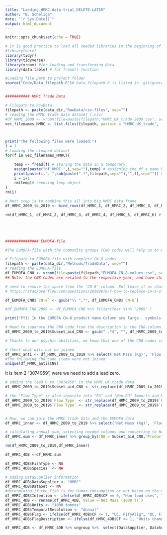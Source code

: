 ```yaml
---
title: "Laoding_HMRC-data-trial_DELETE-LATER"
author: "B. Scheliga"
date: "`r Sys.Date()`"
output: html_document
---
```


```r
knitr::opts_chunk$set(echo = TRUE)
```


```r
# It is good practice to load all needed libraries in the beginning of the scripted
#library(here)
library(tidyr)
library(tidyverse)
library(vroom) #for loading and transforming data
library(data.table) # for fread()-function

```

```r
#Loading file path to project folder
source("Code/Data_filepath.R")# Data_filepath.R is listed in .gitignore-file. So, you will need to create that file yourself and provide your respected filepath using "data_dir <- [enter your here]"



```

```r
########### HMRC Trade Data

# Filepath to RawData 
filepath <- paste(data_dir,"RawData/csv-files", sep="") 
# reading the HRMC trade data dataset (.csv)
#df_HRMC_2009 <- vroom(file=paste(filepath,"HMRC_UK_trade-2009.csv", sep="/"))
vec_filenames_HMRC <- list.files(filepath, pattern = "HMRC_UK_trade", full.names = TRUE)



print("The following files were loaded:")
i = 1
# Loading the cleaned dataset
for(f in vec_filenames_HMRC){

    temp <- fread(f) # storing the data in a temporary 
    assign(paste("df_HMRC_",i,sep=""),temp) # assigning the df a name based on input dataset
    print(paste(i,". ",sub(paste(".*",filepath,sep=""),"",f),sep="")) # print out which dataset files had been used
    i = i+1
    rm(temp)# removing temp object
}
rm(i)

# Next step is to combine this all into big HMRC data.frame
df_HRMC_2009_to_2019 <- bind_rows(df_HMRC_1, df_HMRC_2, df_HMRC_3, df_HMRC_4, df_HMRC_5, df_HMRC_6)

rm(df_HMRC_1, df_HMRC_2, df_HMRC_3, df_HMRC_4, df_HMRC_5, df_HMRC_6) # removing the unneeded df






```

```r
############### EUMOFA-file

#The EUMOFA-file with the commodity groups (CN8 code) will help us to easily identify fish for in "Non-Food use" and "Human consumption" in the HMRC-Trade data dataset.

# Filepath to EUMOFA-file with complete CN-8 codes
filepath <- paste(data_dir,"Methods/TradeData", sep="")
# reading the EUMOFA-file
df_EUMOFA_CN8 <- vroom(file=paste(filepath,"EUMOFA_CN-8-values.csv", sep="/"))
## Note: the CN8 codes are related to the respective year, and have change over time.

```


```r

# need to remove the space from the 'CN-8'-column. But leave it as character, so we don't loose the "0" at the beginning of the CN8 code
# https://stackoverflow.com/questions/20309876/r-how-to-replace-in-a-string

df_EUMOFA_CN8$`CN-8` <- gsub("\\ ","", df_EUMOFA_CN8$`CN-8`)

#df_EUMOFA_CN8_2009 <- df_EUMOFA_CN8 %>% filter(Year %in% "2009" )

print("FYI: In the EUMOFA CN-8 product name-Column are large - symbols, which R does not recognize replaces them with ? in a square")

```

```r

# Need to separate the CN8 code from the description in the CN8-column of the HMRC data
df_HRMC_2009_to_2019$Subset_aid_CN8 <- gsub(" .*$", "", df_HRMC_2009_to_2019$CN8) # subset string before white space

# Thanks to our psychic abilities, we know that one of the CN8-codes in the HRMC Uk trade is missing its lead 0. And we need to deal with that.  

# Check what will not be joined
df_HMRC_anti <- df_HRMC_2009_to_2019 %>% select('Net Mass (Kg)', 'Flow Type', 'Year','Month', 'Subset_aid_CN8', 'CN8') %>%  anti_join(.,df_EUMOFA_CN8, by = c('Subset_aid_CN8' = 'CN-8'))
#The following CN8 code items were not joined
unique(df_HMRC_anti$CN8)


```
It is item 2 "3074959", were we need to add a lead zero. 

```r
# adding the lead 0 to "3074959" in the HRMC UK trade data
df_HRMC_2009_to_2019$Subset_aid_CN8 <- str_replace(df_HRMC_2009_to_2019$Subset_aid_CN8,"3074959","03074959")

# the "Flow Type" is also separate into "EU" and "Non-EU" Imports and Exports
df_HRMC_2009_to_2019$`Flow Type` <- str_replace(df_HRMC_2009_to_2019$`Flow Type`,"Non EU - ","") # needs to be first. Or else line 83 will remove "EU" from "Non EU -"
df_HRMC_2009_to_2019$`Flow Type` <- str_replace(df_HRMC_2009_to_2019$`Flow Type`,"EU - ","")


# Now, we can join the HMRC trade data and the EUMOFA data
df_HMRC_inner <- df_HRMC_2009_to_2019 %>% select('Net Mass (Kg)', 'Flow Type', 'Year','Month', 'Subset_aid_CN8') %>%  inner_join(.,df_EUMOFA_CN8, by = c('Subset_aid_CN8' = 'CN-8', 'Year' ))

```


```r
# calculating annual sum, selecting needed columns and converting to Net Mass from kg to 1000 tonnes
df_HRMC.sum <- df_HMRC_inner %>% group_by(CN8 = Subset_aid_CN8,`Product name` =`CN-8 product name`, Year = Year, Commodity =`Flow Type`, CF) %>% summarise(`Net Mass (1000 t)`= sum(`Net Mass (Kg)`)/1000000,`Net Mass (kg)`= sum(`Net Mass (Kg)`))

rm(df_HRMC_2009_to_2019,df_HMRC_inner)

df_HMRC_4DB <-df_HRMC.sum

```

```r

df_HMRC_4DB$FishType <- NA
df_HMRC_4DB$Species  <- NA

```



```r

# Adding DataSupplier information
df_HMRC_4DB$DataSupplier <- "HMRC"
df_HMRC_4DB$DataSet <- NA
#determining if the Fish is for Human consumption or not based on the CF from the EUMOFA-file
df_HMRC_4DB$Intention <- ifelse(df_HMRC_4DB$CF == 0, "Non food uses", "Human consumption") 
df_HMRC_4DB <- rename(df_HMRC_4DB, Value =`Net Mass (1000 t)`)
df_HMRC_4DB$Units <- "1000 tonnes"
df_HMRC_4DB$TemporalResolution <- "Annual"
df_HMRC_4DB$Flag <- ifelse(df_HMRC_4DB$CF <= 1, "UC, FiTyAlig", "UC, FiTyAlig, ?????")
df_HMRC_4DB$FlagDescription <- ifelse(df_HMRC_4DB$CF <= 1, "Units changed, Fish type aligned ", "Units changed, Fish type aligned, weight values converted using ?????")


```


```r
df_HMRC_4DB <- df_HMRC_4DB %>% ungroup %>%  select(DataSupplier, DataSet, Commodity, Intention, FishType, Species, Value, Units, Year, TemporalResolution, Flag, FlagDescription)




```

